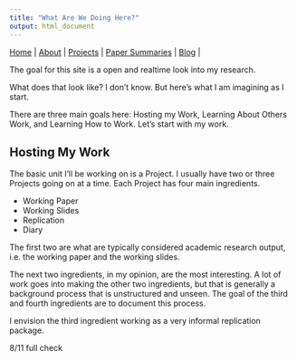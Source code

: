 ```yaml
---
title: "What Are We Doing Here?"
output: html_document
---
```


|
[Home](https://chasewiedemann.github.io/index.html) |
[About](https://chasewiedemann.github.io/Site/about.html) |
[Projects](https://chasewiedemann.github.io/Site/Projects/projects.html) |
[Paper Summaries](https://chasewiedemann.github.io/Site/Summaries/summaries.html) |
[Blog](https://chasewiedemann.github.io/Site/blog.html) |

The goal for this site is a open and realtime look into my research.

What does that look like? I don't know. But here's what I am imagining as I start.

There are three main goals here: Hosting my Work, Learning About Others Work, and Learning How to Work. Let's start with my work.

## Hosting My Work

The basic unit I'll be working on is a Project. I usually have two or three Projects going on at a time. Each Project has four main ingredients.

- Working Paper
- Working Slides
- Replication
- Diary

The first two are what are typically considered academic research output, i.e. the working paper and the working slides.

The next two ingredients, in my opinion, are the most interesting. A lot of work goes into making the other two ingredients, but that is generally a background process that is unstructured and unseen. The goal of the third and fourth ingredients are to document this process. 

I envision the third ingredient working as a very informal replication package. 


8/11 full check
